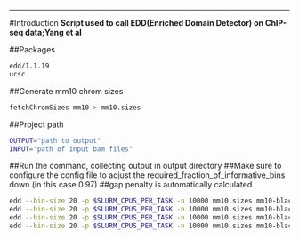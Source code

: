 ***
#Introduction
**Script used to call EDD(Enriched Domain Detector) on ChIP-seq data;Yang et al**

##Packages
```{bash}
edd/1.1.19
ucsc
```

##Generate mm10 chrom sizes
```{bash}
fetchChromSizes mm10 > mm10.sizes
```

##Project path
```{bash}
OUTPUT="path to output"
INPUT="path of input bam files"
```

##Run the command, collecting output in output directory
##Make sure to configure the config file to adjust the required_fraction_of_informative_bins down (in this case 0.97)
##gap penalty is automatically calculated
```{bash}
edd --bin-size 20 -p $SLURM_CPUS_PER_TASK -n 10000 mm10.sizes mm10-blacklist.bed --config-file EDD.config.txt --write-log-ratios --write-bin-scores $INPUT/O_H3K27me3_liver_merged.bam $INPUT/O_H3_liver_merged.bam $OUTPUT
edd --bin-size 20 -p $SLURM_CPUS_PER_TASK -n 10000 mm10.sizes mm10-blacklist.bed --config-file EDD.config.txt --write-log-ratios --write-bin-scores $INPUT/O_H3K27me3_kidney_merged.bam $INPUT/O_H3_kidney_merged.bam $OUTPUT
edd --bin-size 20 -p $SLURM_CPUS_PER_TASK -n 10000 mm10.sizes mm10-blacklist.bed --config-file EDD.config.txt --write-log-ratios --write-bin-scores $INPUT/24mo_H3K27me3_heart_merged.bam $INPUT/24mo_input_heart_merged.bam $OUTPUT
edd --bin-size 20 -p $SLURM_CPUS_PER_TASK -n 10000 mm10.sizes mm10-blacklist.bed --config-file EDD.config.txt --write-log-ratios --write-bin-scores $INPUT/24mo_H3K27me3_quad_merged.bam $INPUT/24mo_Input_quad_merged.bam $OUTPUT
```


